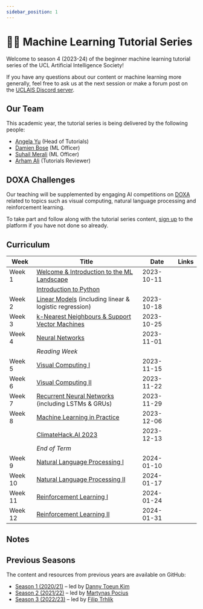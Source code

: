 ---
sidebar_position: 1
---


# 🧑‍💻 Machine Learning Tutorial Series

Welcome to season 4 (2023-24) of the beginner machine learning tutorial series of the UCL Artificial Intelligence Society!

If you have any questions about our content or machine learning more generally, feel free to ask us at the next session or make a forum post on the [UCLAIS Discord server](https://discord.gg/KSUZuQx?ltclid=3f704b3b-9044-415a-a2d7-e41007214187).

## Our Team

This academic year, the tutorial series is being delivered by the following people:

- [Angela Yu](#) (Head of Tutorials)
- [Damien Bose](#) (ML Officer)
- [Suhail Merali](#) (ML Officer)
- [Arham Ali](#) (Tutorials Reviewer)

## DOXA Challenges

Our teaching will be supplemented by engaging AI competitions on [DOXA](https://doxaai.com/) related to topics such as visual computing, natural language processing and reinforcement learning.

To take part and follow along with the tutorial series content, [sign up](https://doxaai.com/sign-up) to the platform if you have not done so already.

## Curriculum

| Week    | Title                                                                                   | Date       | Links |
| ------- | --------------------------------------------------------------------------------------- | ---------- | ----- |
| Week 1  | [Welcome & Introduction to the ML Landscape](/our-initiatives/tutorials/welcome)                   | 2023-10-11 |       |
|         | [Introduction to Python](/our-initiatives/tutorials/intro-to-python)                               |            |       |
| Week 2  | [Linear Models](/our-initiatives/tutorials/linear-models) (including linear & logistic regression) | 2023-10-18 |       |
| Week 3  | [k-Nearest Neighbours & Support Vector Machines](/our-initiatives/tutorials/knns-svms)             | 2023-10-25 |       |
| Week 4  | [Neural Networks](/our-initiatives/tutorials/neural-networks)                                      | 2023-11-01 |       |
|         | _Reading Week_                                                                          |            |       |
| Week 5  | [Visual Computing I](/our-initiatives/tutorials/visual-computing-1)                                | 2023-11-15 |       |
| Week 6  | [Visual Computing II](/our-initiatives/tutorials/visual-computing-2)                               | 2023-11-22 |       |
| Week 7  | [Recurrent Neural Networks](/our-initiatives/tutorials/rnns) (including LSTMs & GRUs)              | 2023-11-29 |       |
| Week 8  | [Machine Learning in Practice](/our-initiatives/tutorials/ml-in-practice)                          | 2023-12-06 |       |
|         | [ClimateHack.AI 2023](/our-initiatives/tutorials/climatehack-ai)                                   | 2023-12-13 |       |
|         | _End of Term_                                                                           |            |       |
| Week 9  | [Natural Language Processing I](/our-initiatives/tutorials/nlp)                                    | 2024-01-10 |       |
| Week 10 | [Natural Language Processing II](/our-initiatives/tutorials/nlp)                                   | 2024-01-17 |       |
| Week 11 | [Reinforcement Learning I](/our-initiatives/tutorials/reinforcement-learning)                      | 2024-01-24 |       |
| Week 12 | [Reinforcement Learning II](/our-initiatives/tutorials/reinforcement-learning)                     | 2024-01-31 |       |

## Notes

<DocCardList />

## Previous Seasons

The content and resources from previous years are available on GitHub:

- [Season 1 (2020/21)](https://github.com/UCLAIS/Machine-Learning-Tutorials) &ndash; led by [Danny Toeun Kim](https://github.com/kimdanny)
- [Season 2 (2021/22)](https://github.com/UCLAIS/ML-Tutorials-Season-2) &ndash; led by [Martynas Pocius](https://github.com/MartynasPocius)
- [Season 3 (2022/23)](https://github.com/UCLAIS/ml-tutorials-season-3) &ndash; led by [Filip Trhlík](https://trhlikfilip.com/)
